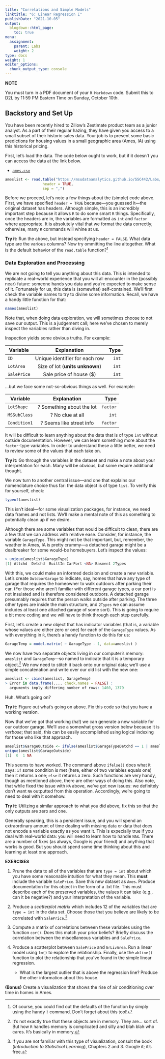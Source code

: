 ```yaml
---
title: "Correlations and Simple Models"
linktitle: "6: Linear Regression I"
publishDate: "2021-10-05"
output:
  blogdown::html_page:
    toc: true
menu:
  assignment:
    parent: Labs
    weight: 2
type: docs
weight: 1
editor_options:
  chunk_output_type: console
---
```


:::fyi

**NOTE**

You must turn in a PDF document of your `R Markdown` code. Submit this to D2L by 11:59 PM Eastern Time on Sunday, October 10th.

:::


## Backstory and Set Up
You have been recently hired to Zillow’s Zestimate product team as a junior analyst. As a part of their regular hazing, they have given you access to a small subset of their historic sales data. Your job is to present some basic predictions for housing values in a small geographic area (Ames, IA) using this historical pricing.

First, let's load the data. The code below ought to work, but if it doesn't you can access the data at the link below.

- [<i class="fas fa-file-csv"></i> `ames.csv`](/projects/data/ames.csv) 

```r
ameslist <- read.table("https://msudataanalytics.github.io/SSC442/Labs/data/ames.csv",
                 header = TRUE,
                 sep = ",")
```

Before we proceed, let's note a few things about the (simple) code above. First, we have specified `header = TRUE` because---you guessed it---the original dataset has headers. Although simple, this is an incredibly important step because it allows `R` to do some smart `R` things. Specifically, once the headers are in, the variables are formatted as `int` and `factor` where appropriate. It is absolutely vital that we format the data correctly; otherwise, many `R` commands will whine at us.

**Try it:** Run the above, but instead specifying `header = FALSE`. What data type are the various columns? Now try ommitting the line altogether. What is the default behavior of the `read.table` function?[^1]

[^1]: Of course, you could find out the defaults of the function by simply using the handy `?` command. Don't forget about this tool!

### Data Exploration and Processing

We are not going to tell you anything about this data. This is intended to replicate a real-world experience that you will all encounter in the (possibly near) future: someone hands you data and you're expected to make sense of it. Fortunately for us, this data is (somewhat) self-contained. We'll first check the variable names to try to divine some information. Recall, we have a handy little function for that:

```r
names(ameslist)
```

Note that, when doing data exploration, we will sometimes choose to not save our output. This is a judgement call; here we've chosen to merely inspect the variables rather than diving in.

Inspection yields some obvious truths. For example:

| Variable      | Explanation           | Type  |
| ------------- |:-------------:| -----:|
| `ID`      | Unique identifier for each row | `int` |
| `LotArea`    | Size of lot (**units unknown**)      |  `int`|
| `SalePrice` | Sale price of house ($)      |    `int` |

...but we face some not-so-obvious things as well. For example:

| Variable      | Explanation           | Type  |
| ------------- |:-------------:| -----:|
| `LotShape`      | ? Something about the lot| `factor` |
| `MSSubClass`    | ? No clue at all      |  `int`|
| `Condition1` | ? Seems like street info      |    `factor` |

It will be difficult to learn anything about the data that is of type `int` without outside documentation. However, we can learn something more about the `factor`-type variables. In order to understand these a little better, we need to review some of the values that each take on.

**Try it:** Go through the variables in the dataset and make a note about your interpretation for each. Many will be obvious, but some require additional thought.

We now turn to another central issue---and one that explains our nomenclature choice thus far: the data object is of type `list`. To verify this for yourself, check:
```r
typeof(ameslist)
```
This isn't ideal---for some visualization packages, for instance, we need data frames and not lists. We'll make a mental note of this as something to potentially clean up if we desire.

Although there are some variables that would be difficult to clean, there are a few that we can address with relative ease. Consider, for instance, the variable `GarageType`. This might not be that important, but, remember, the weather in Ames, IA is pretty crummy---a detached garage might be a dealbreaker for some would-be homebuyers. Let's inspect the values:

```r
> unique(ameslist$GarageType)
[1] Attchd  Detchd  BuiltIn CarPort <NA> Basment 2Types
```

With this, we could make an informed decision and create a new variable. Let's create `OutdoorGarage` to indicate, say, homes that have any type of garage that requires the homeowner to walk outdoors after parking their car. (For those who aren't familiar with different garage types, a car port is not insulated and is therefore considered outdoors. A detached garage presumably requires that the person walks outside after parking. The three other types are inside the main structure, and `2Types` we can assume includes at least one attached garage of some sort). This is going to require a bit more coding and we will have to think through each step carefully.

First, let's create a new object that has indicator variables (that is, a variable whose values are either zero or one) for each of the `GarageType` values. As with everything in `R`, there's a handy function to do this for us:

```r
GarageTemp = model.matrix( ~ GarageType - 1, data=ameslist )
```
We now have two separate objects living in our computer's memory: `ameslist` and `GarageTemp`---so named to indicate that it is a temporary object.[^4] We now need to stitch it back onto our original data; we'll use a simple concatenation and write over our old list with the new one:

```r
ameslist <- cbind(ameslist, GarageTemp)
> Error in data.frame(..., check.names = FALSE) :
  arguments imply differing number of rows: 1460, 1379
```

Huh. What's going on?

**Try it:** Figure out what's going on above. Fix this code so that you have a working version.

Now that we've got that working (ha!) we can generate a new variable for our outdoor garage. We'll use a somewhat gross version below because it is *verbose*; that said, this can be easily accomplished using logical indexing for those who like that approach.

```r
ameslist$GarageOutside <- ifelse(ameslist$GarageTypeDetchd == 1 | ameslist$GarageTypeCarPort == 1, 1, 0)
unique(ameslist$GarageOutside)
[1]  0  1 NA
```

This seems to have worked. The command above `ifelse()` does what it says: `if` some condition is met (here, either of two variables equals one) then it returns a one; `else` it returns a zero. Such functions are very handy, though as mentioned above, there are other ways of doing this. Also note, that while fixed the issue with `NA` above, we've got new issues: we definitely don't want `NA` outputted from this operation. Accordingly, we're going to need to deal with it somehow.

**Try it:** Utilizing a similar approach to what you did above, fix this so that the only outputs are zero and one.

Generally speaking, this is a persistent issue, and you will spend an extraordinary amount of time dealing with missing data or data that does not encode a variable exactly as you want it. This is expecially true if you deal with real-world data: you will need to learn how to handle `NA`s. There are a number of fixes (as always, Google is your friend) and anything that works is good. But you should spend some time thinking about this and learning at least one approach.

[^4]: It's not exactly true that these objects are in memory. They are... sort of. But how `R` handles memory is complicated and silly and blah blah who cares. It's basically in memory.

:::fyi

__EXERCISES__

1. Prune the data to all of the variables that are `type = int` about which you have some reasonable intuition for what they mean. This **must** include the variable `SalePrice`. Save this new dataset as `Ames`. Produce documentation for this object in the form of a .txt file. This must describe each of the preserved variables, the values it can take (e.g., can it be negative?) and your interpretation of the variable.

2. Produce a *scatterplot matrix* which includes 12 of the variables that are `type = int` in the data set. Choose those that you believe are likely to be correlated with `SalePrice`.[^2]

3. Compute a matrix of correlations between these variables using the function `cor()`. Does this match your prior beliefs? Briefly discuss the correlation between the miscellaneous variables and `SalePrice`.

4. Produce a scatterplot between `SalePrice` and `GrLivArea`. Run a linear model using `lm()` to explore the relationship. Finally, use the `abline()` function to plot the relationship that you've found in the simple linear regression.
    - What is the largest outlier that is above the regression line? Produce the other information about this house.

**(Bonus)** Create a visualization that shows the rise of air conditioning over time in homes in Ames.

:::

[^2]: If you are not familiar with this type of visualization, consult the book (*Introduction to Statistical Learning*), Chapters 2 and 3. Google it; it's free.
